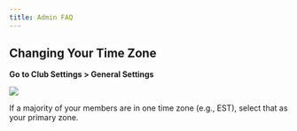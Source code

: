 ```yaml
---
title: Admin FAQ
---
```


## Changing Your Time Zone

**Go to Club Settings > General Settings**

![](/images/admin-faq-1-optim.jpg)

<Tip>
If a majority of your members are in one time zone (e.g., EST), select that as your primary zone.
</Tip>
